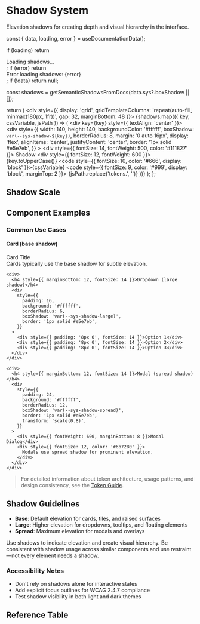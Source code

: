 
<Meta title="Token Reference/Semantic/Shadows" />

# Shadow System

Elevation shadows for creating depth and visual hierarchy in the interface.

  const { data, loading, error } = useDocumentationData();
  
  if (loading) return <div>Loading shadows...</div>;
  if (error) return <div>Error loading shadows: {error}</div>;
  if (!data) return null;
  
  const shadows = getSemanticShadowsFromDocs(data.sys?.boxShadow || []);
  
  return (
    <div style={{ display: 'grid', gridTemplateColumns: 'repeat(auto-fill, minmax(180px, 1fr))', gap: 32, marginBottom: 48 }}>
      {shadows.map(({ key, cssVariable, jsPath }) => (
        <div key={key} style={{ textAlign: 'center' }}>
          <div
            style={{
              width: 140,
              height: 140,
              backgroundColor: '#ffffff',
              boxShadow: `var(--sys-shadow-${key})`,
              borderRadius: 8,
              margin: '0 auto 16px',
              display: 'flex',
              alignItems: 'center',
              justifyContent: 'center',
              border: '1px solid #e5e7eb',
            }}
          >
            <div style={{ fontSize: 14, fontWeight: 500, color: '#111827' }}>
              Shadow
            </div>
          </div>
          <div style={{ fontSize: 12, fontWeight: 600 }}>{key.toUpperCase()}</div>
          <code style={{ fontSize: 10, color: '#666', display: 'block' }}>{cssVariable}</code>
          <code style={{ fontSize: 9, color: '#999', display: 'block', marginTop: 2 }}>
            {jsPath.replace('tokens.', '')}
          </code>
        </div>
      ))}
    </div>
  );
};

## Shadow Scale

<ShadowScale />

## Component Examples

<div style={{ padding: 32, background: '#f9fafb', borderRadius: 8, marginBottom: 48 }}>
  <h3 style={{ marginBottom: 24 }}>Common Use Cases</h3>
  <div style={{ display: 'grid', gridTemplateColumns: 'repeat(auto-fit, minmax(200px, 1fr))', gap: 32 }}>
    <div>
      <h4 style={{ marginBottom: 12, fontSize: 14 }}>Card (base shadow)</h4>
      <div
        style={{
          padding: 24,
          background: '#ffffff',
          borderRadius: 8,
          boxShadow: 'var(--sys-shadow-base)',
          border: '1px solid #e5e7eb',
        }}
      >
        <div style={{ fontWeight: 500, marginBottom: 8 }}>Card Title</div>
        <div style={{ fontSize: 14, color: '#6b7280' }}>
          Cards typically use the base shadow for subtle elevation.
        </div>
      </div>
    </div>
    
    <div>
      <h4 style={{ marginBottom: 12, fontSize: 14 }}>Dropdown (large shadow)</h4>
      <div
        style={{
          padding: 16,
          background: '#ffffff',
          borderRadius: 6,
          boxShadow: 'var(--sys-shadow-large)',
          border: '1px solid #e5e7eb',
        }}
      >
        <div style={{ padding: '8px 0', fontSize: 14 }}>Option 1</div>
        <div style={{ padding: '8px 0', fontSize: 14 }}>Option 2</div>
        <div style={{ padding: '8px 0', fontSize: 14 }}>Option 3</div>
      </div>
    </div>
    
    <div>
      <h4 style={{ marginBottom: 12, fontSize: 14 }}>Modal (spread shadow)</h4>
      <div
        style={{
          padding: 24,
          background: '#ffffff',
          borderRadius: 12,
          boxShadow: 'var(--sys-shadow-spread)',
          border: '1px solid #e5e7eb',
          transform: 'scale(0.8)',
        }}
      >
        <div style={{ fontWeight: 600, marginBottom: 8 }}>Modal Dialog</div>
        <div style={{ fontSize: 12, color: '#6b7280' }}>
          Modals use spread shadow for prominent elevation.
        </div>
      </div>
    </div>
  </div>
</div>

> For detailed information about token architecture, usage patterns, and design consistency, see the [Token Guide](/?path=/docs/getting-started-token-guide--docs).

## Shadow Guidelines

- **Base**: Default elevation for cards, tiles, and raised surfaces
- **Large**: Higher elevation for dropdowns, tooltips, and floating elements
- **Spread**: Maximum elevation for modals and overlays

Use shadows to indicate elevation and create visual hierarchy. Be consistent with shadow usage across similar components and use restraint—not every element needs a shadow.

### Accessibility Notes
- Don't rely on shadows alone for interactive states
- Add explicit focus outlines for WCAG 2.4.7 compliance
- Test shadow visibility in both light and dark themes

## Reference Table

<TokenReferenceTable tier="sys" category="shadow" />